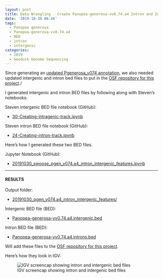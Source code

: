 ```yaml
---
layout: post
title: Data Wrangling - Create Panopea-generosa-vv0.74.a4 Intron and Intergenic BED Files
date: '2019-10-30 08:46'
tags:
  - Panopea generosa
  - Panopea-generosa-vv0.74.a4
  - BED
  - intron
  - intergenic
categories:
  - 2019
  - Geoduck Genome Sequencing
---
```

Since generating an [updated Pgenerosa_v074 annotation](https://robertslab.github.io/sams-notebook/posts/2019/2019-09-28-Genome-Annotation-Pgenerosa_v074-a4-Using-GenSAS.html), we also needed updated intergenic and intron bed files to put in the [OSF repository for this project](https://osf.io/yem8n/)./

I generated intergenic and intron BED files by following along with Steven's notebooks:

Steven intergenic BED file notebook (GitHub):

- [30-Creating-intragenic-track.ipynb](https://github.com/sr320/nb-2019/blob/master/P_generosa/30-Creating-intragenic-track.ipynb)

Steven intron BED file notebook (GitHub):

- [24-Creating-intron-track.ipynb](https://github.com/sr320/nb-2019/blob/master/P_generosa/24-Creating-intron-track.ipynb)


Here's how I generated these two BED files.

Jupyter Notebook (GitHub):

- [20191030_swoose_pgen_v074.a4_intron_intergenic_features.ipynb](https://github.com/RobertsLab/code/blob/master/notebooks/sam/20191030_swoose_pgen_v074.a4_intron_intergenic_features.ipynb)

---

#### RESULTS

Output folder:

- [20191030_pgen_v074.a4_intron_intergenic_features/](https://gannet.fish.washington.edu/Atumefaciens/20191030_pgen_v074.a4_intron_intergenic_features/)

Intergenic BED file (BED):

- [Panopea-generosa-vv0.74.a4.intergenic.bed](https://gannet.fish.washington.edu/Atumefaciens/20191030_pgen_v074.a4_intron_intergenic_features/Panopea-generosa-vv0.74.a4.intergenic.bed)

Intron BED file (BED):

- [Panopea-generosa-vv0.74.a4.introns.bed](https://gannet.fish.washington.edu/Atumefaciens/20191030_pgen_v074.a4_intron_intergenic_features/Panopea-generosa-vv0.74.a4.introns.bed)


Will add these files to the [OSF repository for this project](https://osf.io/yem8n/).

Here's how they look in IGV:

![IGV screencap showing intron and intergenic bed files](https://github.com/RobertsLab/sams-notebook/blob/master/images/screencaps/20191030_pgen_Panopea-generosa-vv0.74.a4_intron-intergenic_igv.png?raw=true)
